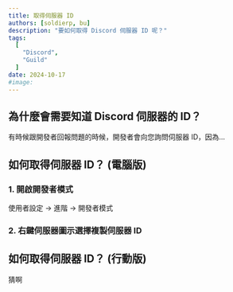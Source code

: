 ```yaml
---
title: 取得伺服器 ID
authors: [soldierp, bu]
description: "要如何取得 Discord 伺服器 ID 呢？"
tags:
  [
    "Discord",
    "Guild"
  ]
date: 2024-10-17
#image: 
---
```


## 為什麼會需要知道 Discord 伺服器的 ID？
有時候跟開發者回報問題的時候，開發者會向您詢問伺服器 ID，因為...
## 如何取得伺服器 ID？ (電腦版)
### 1. 開啟開發者模式
使用者設定 -> 進階 -> 開發者模式
### 2. 右鍵伺服器圖示選擇複製伺服器 ID
## 如何取得伺服器 ID？ (行動版)
猜啊
